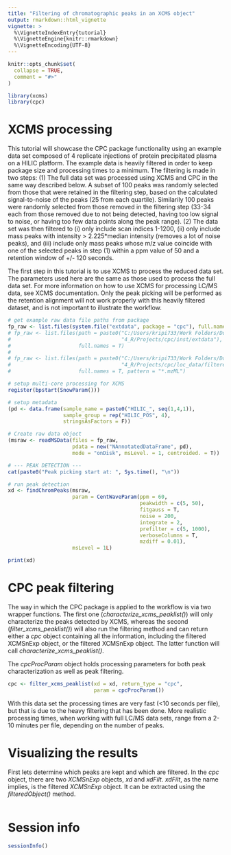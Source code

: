 ```yaml
---
title: "Filtering of chromatographic peaks in an XCMS object"
output: rmarkdown::html_vignette
vignette: >
  %\VignetteIndexEntry{tutorial}
  %\VignetteEngine{knitr::rmarkdown}
  %\VignetteEncoding{UTF-8}
---
```


```r
knitr::opts_chunk$set(
  collapse = TRUE,
  comment = "#>"
)
```

```r

library(xcms)
library(cpc)

```

# XCMS processing

This tutorial will showcase the CPC package functionality using an example data set composed of 4 replicate injections of protein precipitated plasma on a HILIC platform. The example data is heavily filtered in order to keep package size and processing times to a minimum. The filtering is made in two steps: (1) The full data set was processed using XCMS and CPC in the same way described below. A subset of 100 peaks was randomly selected from those that were retained in the filtering step, based on the calculated signal-to-noise of the peaks (25 from each quartile). Similarily 100 peaks were randomly selected from those removed in the filtering step (33-34 each from those removed due to not being detected, having too low signal to noise, or having too few data points along the peak range). (2) The data set was then filtered to (i) only include scan indices 1-1200, (ii) only include mass peaks with intensity > 2.225*median intensity (removes a lot of noise peaks), and (iii) include only mass peaks whose m/z value coincide with one of the selected peaks in step (1) within a ppm value of 50 and a retention window of +/- 120 seconds.

The first step in this tutorial is to use XCMS to process the reduced data set. The parameters used here are the same as those used to process the full data set. For more information on how to use XCMS for processing LC/MS data, see XCMS documentation. Only the peak picking will be performed as the retention alignment will not work properly with this heavily filtered dataset, and is not important to illustrate the workflow.

```r

# get example raw data file paths from package
fp_raw <- list.files(system.file("extdata", package = "cpc"), full.names = T)
# fp_raw <- list.files(path = paste0("C:/Users/kripi733/Work Folders/Documents/", 
#                                    "4_R/Projects/cpc/inst/extdata"), 
#                      full.names = T)
# 
# fp_raw <- list.files(path = paste0("C:/Users/kripi733/Work Folders/Documents/", 
#                                    "4_R/Projects/cpc/loc_data/filtered2/"), 
#                      full.names = T, pattern = "*.mzML")

# setup multi-core processing for XCMS
register(bpstart(SnowParam()))

# setup metadata
(pd <- data.frame(sample_name = paste0("HILIC_", seq(1,4,1)),
                  sample_group = rep("HILIC_POS", 4),
                  stringsAsFactors = F))

# Create raw data object
(msraw <- readMSData(files = fp_raw,
                     pdata = new("NAnnotatedDataFrame", pd),
                     mode = "onDisk", msLevel. = 1, centroided. = T))

# --- PEAK DETECTION ---
cat(paste0("Peak picking start at: ", Sys.time(), "\n"))

# run peak detection
xd <- findChromPeaks(msraw, 
                     param = CentWaveParam(ppm = 60, 
                                           peakwidth = c(5, 50), 
                                           fitgauss = T, 
                                           noise = 200,
                                           integrate = 2, 
                                           prefilter = c(5, 1000), 
                                           verboseColumns = T, 
                                           mzdiff = 0.01), 
                     msLevel = 1L)

print(xd)

```

# CPC peak filtering

The way in which the CPC package is applied to the workflow is via two wrapper functions. The first one (*characterize_xcms_peaklist()*) will only characterize the peaks detected by XCMS, whereas the second (*filter_xcms_peaklist()*) will also run the filtering method and can return either a *cpc* object containing all the information, including the filtered XCMSnExp object, or the filtered XCMSnExp object. The latter function will call *characterize_xcms_peaklist()*.

The *cpcProcParam* object holds processing parameters for both peak characterization as well as peak filtering.

```r

cpc <- filter_xcms_peaklist(xd = xd, return_type = "cpc", 
                            param = cpcProcParam())

```

With this data set the processing times are very fast (<10 seconds per file), but that is due to the heavy filtering that has been done. More realistic processing times, when working with full LC/MS data sets, range from a 2-10 minutes per file, depending on the number of peaks.

# Visualizing the results

First lets determine which peaks are kept and which are filtered. In the *cpc* object, there are two *XCMSnExp* objects, *xd* and *xdFilt*. *xdFilt*, as the name implies, is the filtered *XCMSnExp* object. It can be extracted using the *filteredObject()* method.

```r



```

# Session info

```r

sessionInfo()

```